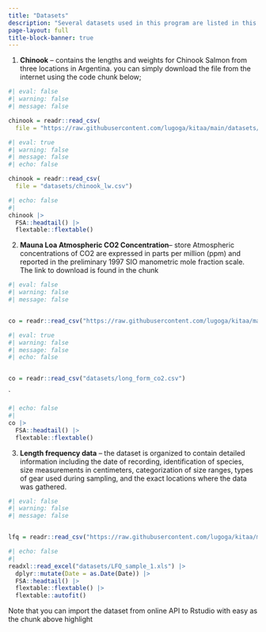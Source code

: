 ```yaml
---
title: "Datasets"
description: "Several datasets used in this program are listed in this page, which also provide codes on how to import them"
page-layout: full
title-block-banner: true
---
```


<!-- ### [Datasets]{style="background: lightblue; color: color"} -->

1.  **Chinook** -- contains the lengths and weights for Chinook Salmon from three locations in Argentina. you can simply download the file from the internet using the code chunk below;

```r
#| eval: false
#| warning: false
#| message: false

chinook = readr::read_csv(
  file = "https://raw.githubusercontent.com/lugoga/kitaa/main/datasets/chinook_lw.csv")


```

```r
#| eval: true
#| warning: false
#| message: false
#| echo: false

chinook = readr::read_csv(
  file = "datasets/chinook_lw.csv")


```

```r
#| echo: false
#| 
chinook |> 
  FSA::headtail() |> 
  flextable::flextable()
```

2.  **Mauna Loa Atmospheric CO2 Concentration**-- store Atmospheric concentrations of CO2 are expressed in parts per million (ppm) and reported in the preliminary 1997 SIO manometric mole fraction scale. The link to download is found in the chunk

```r
#| eval: false
#| warning: false
#| message: false


co = readr::read_csv("https://raw.githubusercontent.com/lugoga/kitaa/main/datasets/long_form_co2.csv")
```

```r
#| eval: true
#| warning: false
#| message: false
#| echo: false


co = readr::read_csv("datasets/long_form_co2.csv")
```

\`

```r
#| echo: false
#| 
co |> 
  FSA::headtail() |> 
  flextable::flextable()
```



3. **Length frequency data** -- the dataset is organized to contain detailed information including the date of recording, identification of species, size measurements in centimeters, categorization of size ranges, types of gear used during sampling, and the exact locations where the data was gathered.



```r
#| eval: false
#| warning: false
#| message: false


lfq = readr::read_csv("https://raw.githubusercontent.com/lugoga/kitaa/main/datasets/LFQ_sample_1.xls")

```

```r
#| echo: false
#| 
readxl::read_excel("datasets/LFQ_sample_1.xls") |> 
  dplyr::mutate(Date = as.Date(Date)) |> 
  FSA::headtail() |> 
  flextable::flextable() |> 
  flextable::autofit()
```


::: callout-note
Note that you can import the dataset from online API to Rstudio with easy as the chunk above highlight

:::

